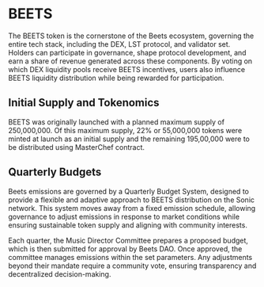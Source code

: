# BEETS
The BEETS token is the cornerstone of the Beets ecosystem, governing the entire tech stack, including the DEX, LST protocol, and validator set. Holders can participate in governance, shape protocol development, and earn a share of revenue generated across these components. By voting on which DEX liquidity pools receive BEETS incentives, users also influence BEETS liquidity distribution while being rewarded for participation.

## Initial Supply and Tokenomics

BEETS was originally launched with a planned maximum supply of 250,000,000. Of this maximum supply, 22% or 55,000,000 tokens were minted at launch as an initial supply and the remaining 195,00,000 were to be distributed using MasterChef contract.

## Quarterly Budgets

Beets emissions are governed by a Quarterly Budget System, designed to provide a flexible and adaptive approach to BEETS distribution on the Sonic network. This system moves away from a fixed emission schedule, allowing governance to adjust emissions in response to market conditions while ensuring sustainable token supply and aligning with community interests.

Each quarter, the Music Director Committee prepares a proposed budget, which is then submitted for approval by Beets DAO. Once approved, the committee manages emissions within the set parameters. Any adjustments beyond their mandate require a community vote, ensuring transparency and decentralized decision-making.
